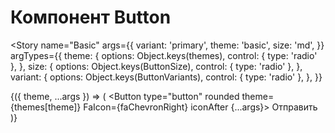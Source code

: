 
<Meta title="Components / Controls / Button" component={Button} />

# Компонент Button

<Story
  name="Basic"
  args={{
    variant: 'primary',
    theme: 'basic',
    size: 'md',
  }}
  argTypes={{
    theme: {
      options: Object.keys(themes),
      control: { type: 'radio' },
    },
    size: {
      options: Object.keys(ButtonSize),
      control: { type: 'radio' },
    },
    variant: {
      options: Object.keys(ButtonVariants),
      control: { type: 'radio' },
    },
  }}
>
  {({ theme, ...args }) => (
    <Button type="button" rounded theme={themes[theme]} FaIcon={faChevronRight} iconAfter {...args}>
      Отправить
    </Button>
  )}
</Story>
